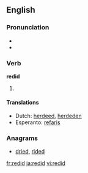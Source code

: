==English==

===Pronunciation===
* {{IPA|/'ɻidɪd/}}
* {{rhymes|ɪd}}

===Verb===
'''redid'''

# {{past tense of| to [[redo]]}}

====Translations====
* Dutch: [[herdeed]], [[herdeden]]
* Esperanto: [[refaris]]

===Anagrams===
* [[dried#English|dried]], [[rided#English|rided]]

[[fr:redid]]
[[ja:redid]]
[[vi:redid]]